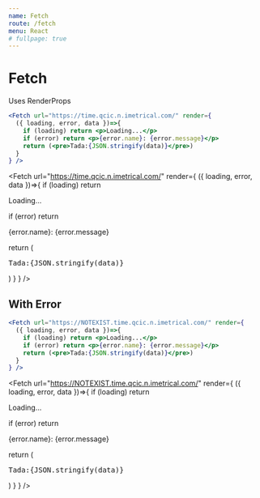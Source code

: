 ```yaml
---
name: Fetch
route: /fetch
menu: React
# fullpage: true
---
```



# Fetch

Uses RenderProps

```jsx
<Fetch url="https://time.qcic.n.imetrical.com/" render={
  ({ loading, error, data })=>{
    if (loading) return <p>Loading...</p>
    if (error) return <p>{error.name}: {error.message}</p>
    return (<pre>Tada:{JSON.stringify(data)}</pre>)
  }
} />
```

<Fetch url="https://time.qcic.n.imetrical.com/" render={
  ({ loading, error, data })=>{
    if (loading) return <p>Loading...</p>
    if (error) return <p>{error.name}: {error.message}</p>
    return (<pre>Tada:{JSON.stringify(data)}</pre>)
  }
} />

## With Error

```jsx
<Fetch url="https://NOTEXIST.time.qcic.n.imetrical.com/" render={
  ({ loading, error, data })=>{
    if (loading) return <p>Loading...</p>
    if (error) return <p>{error.name}: {error.message}</p>
    return (<pre>Tada:{JSON.stringify(data)}</pre>)
  }
} />
```

<Fetch url="https://NOTEXIST.time.qcic.n.imetrical.com/" render={
  ({ loading, error, data })=>{
    if (loading) return <p>Loading...</p>
    if (error) return <p>{error.name}: {error.message}</p>
    return (<pre>Tada:{JSON.stringify(data)}</pre>)
  }
} />
